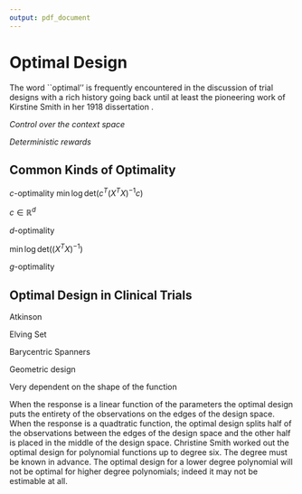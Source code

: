 ```yaml
---
output: pdf_document
---
```


# Optimal Design

The word ``optimal'' is frequently encountered in the discussion of trial designs with a rich history going back until at least the pioneering work of Kirstine Smith in her 1918 dissertation \citep{smith1918standard}.



*Control over the context space*

*Deterministic rewards*

## Common Kinds of Optimality

$c$-optimality
$\min \log \text{det}\left(c^T(X^TX)^{-1}c\right)$

$c \in \mathbb{R}^d$

$d$-optimality

$\min \log \text{det}\left((X^TX)^{-1}\right)$



$g$-optimality

## Optimal Design in Clinical Trials

Atkinson

Elving Set

Barycentric Spanners

Geometric design

Very dependent on the shape of the function

When the response is a linear function of the parameters the optimal design puts the entirety of the observations
on the edges of the design space. 
When the response is a quadtratic function, the optimal design splits half of the observations between the edges of the design space and the other half is placed in the middle of the design space.
Christine Smith worked out the optimal design for polynomial functions up to degree six. The degree must be known in advance. The optimal design for a lower degree polynomial will not be optimal for higher degree polynomials; indeed it may not be estimable at all.
